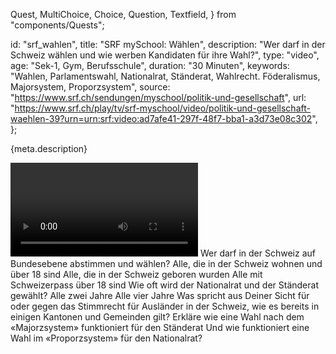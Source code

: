   Quest,
  MultiChoice,
  Choice,
  Question,
  Textfield,
} from "components/Quests";

  id: "srf_wahlen",
  title: "SRF mySchool: Wählen",
  description:
    "Wer darf in der Schweiz wählen und wie werben Kandidaten für ihre Wahl?",
  type: "video",
  age: "Sek-1, Gym, Berufsschule",
  duration: "30 Minuten",
  keywords:
    "Wahlen, Parlamentswahl, Nationalrat, Ständerat, Wahlrecht. Föderalismus, Majorsystem, Proporzsystem",
  source: "https://www.srf.ch/sendungen/myschool/politik-und-gesellschaft",
  url:
    "https://www.srf.ch/play/tv/srf-myschool/video/politik-und-gesellschaft-waehlen-39?urn=urn:srf:video:ad7afe41-297f-48f7-bba1-a3d73e08c302",
};

<Ref source={meta.source}>
  <p>{meta.description}</p>
  <Video url={meta.url} />
</Ref>

<Quest>
  <Question>
    Wer darf in der Schweiz auf Bundesebene abstimmen und wählen?
    <MultiChoice id="1">
      <Choice> Alle, die in der Schweiz wohnen und über 18 sind</Choice>
      <Choice>Alle, die in der Schweiz geboren wurden</Choice>
      <Choice correct>Alle mit Schweizerpass über 18 sind</Choice>
    </MultiChoice>
  </Question>
  <Question>
    Wie oft wird der Nationalrat und der Ständerat gewählt?
    <MultiChoice id="2" row>
      <Choice> Alle zwei Jahre</Choice>
      <Choice correct>Alle vier Jahre</Choice>
    </MultiChoice>
  </Question>
  <Question>
    Was spricht aus Deiner Sicht für oder gegen das Stimmrecht für Ausländer in
    der Schweiz, wie es bereits in einigen Kantonen und Gemeinden gilt?
    <Textfield id="3" lines={4} />
  </Question>
  <Question>
    Erkläre wie eine Wahl nach dem «Majorzsystem» funktioniert für den Ständerat
    <Textfield id="4" />
  </Question>
  <Question>
    Und wie funktioniert eine Wahl im «Proporzsystem» für den Nationalrat?
    <Textfield id="5" />
  </Question>
</Quest>
